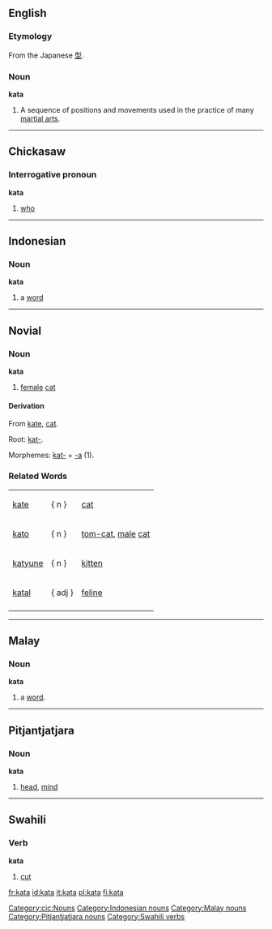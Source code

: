 ==English==
{{wikipedia}}
===Etymology===
From the Japanese [[型]].
===Noun===
'''kata'''
#A sequence of positions and movements used in the practice of many [[martial art]]s.


----
==Chickasaw==
===Interrogative pronoun===
'''kata'''
# [[who]]
[[Category:cic:Nouns]]


----

==Indonesian==
===Noun===
'''kata'''

# a [[word]]

[[Category:Indonesian nouns]]


----
==Novial==
===Noun===
'''kata'''
#[[female]] [[cat]]
====Derivation====
From [[kate]], [[cat]].

Root: [[kat-]].

Morphemes: [[kat-]] + [[-a]] (1).

===Related Words===
{|
|[[kate]] ||   { n }   ||[[cat]]
|-
|[[kato]] ||   { n }   || [[tom-cat]], [[male]] [[cat]]
|-
|[[katyune]] ||   { n }   || [[kitten]]
|-
|[[katal]] ||   { adj }   || [[feline]]
|-
|}


----
==Malay==
===Noun===
'''kata'''

# a [[word]].
[[Category:Malay nouns]]


----
==Pitjantjatjara==
===Noun===
'''kata'''

# [[head]], [[mind]]
[[Category:Pitjantjatjara nouns]]


----

==Swahili==

===Verb===
'''kata'''

#[[cut]]

[[Category:Swahili verbs]]

[[fr:kata]]
[[id:kata]]
[[it:kata]]
[[pl:kata]]
[[fi:kata]]